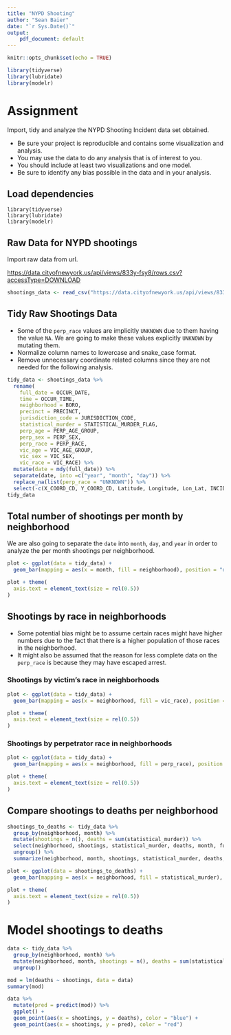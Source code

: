 ```yaml
---
title: "NYPD Shooting"
author: "Sean Baier"
date: "`r Sys.Date()`"
output: 
    pdf_document: default
---
```


```r
knitr::opts_chunk$set(echo = TRUE)
```

```r
library(tidyverse)
library(lubridate)
library(modelr)
```

# Assignment

Import, tidy and analyze the NYPD Shooting Incident data set obtained. 

- Be sure your project is reproducible and contains some visualization and analysis. 
- You may use the data to do any analysis that is of interest to you. 
- You should include at least two visualizations and one model. 
- Be sure to identify any bias possible in the data and in your analysis.


## Load dependencies


```
library(tidyverse)
library(lubridate)
library(modelr)
```


## Raw Data for NYPD shootings

Import raw data from url.

<https://data.cityofnewyork.us/api/views/833y-fsy8/rows.csv?accessType=DOWNLOAD>

```r
shootings_data <- read_csv("https://data.cityofnewyork.us/api/views/833y-fsy8/rows.csv?accessType=DOWNLOAD")
```


## Tidy Raw Shootings Data

- Some of the `perp_race` values are implicitly `UNKNOWN` due to them having the value `NA`. We are going to make these values explicitly `UNKNOWN` by mutating them.
- Normalize column names to lowercase and snake_case format.
- Remove unnecessary coordinate related columns since they are not needed for the following analysis.


```r
tidy_data <- shootings_data %>% 
  rename(
    full_date = OCCUR_DATE, 
    time = OCCUR_TIME, 
    neighborhood = BORO, 
    precinct = PRECINCT, 
    jurisdiction_code = JURISDICTION_CODE,
    statistical_murder = STATISTICAL_MURDER_FLAG,
    perp_age = PERP_AGE_GROUP,
    perp_sex = PERP_SEX,
    perp_race = PERP_RACE,
    vic_age = VIC_AGE_GROUP,
    vic_sex = VIC_SEX,
    vic_race = VIC_RACE) %>% 
  mutate(date = mdy(full_date)) %>%
  separate(date, into =c("year", "month", "day")) %>%
  replace_na(list(perp_race = "UNKNOWN")) %>%
  select(-c(X_COORD_CD, Y_COORD_CD, Latitude, Longitude, Lon_Lat, INCIDENT_KEY, LOCATION_DESC))
tidy_data
```



## Total number of shootings per month by neighborhood

We are also going to separate the `date` into `month`, `day`, and `year` in order to analyze the per month shootings per neighborhood.

```r
plot <- ggplot(data = tidy_data) +
  geom_bar(mapping = aes(x = month, fill = neighborhood), position = "dodge")

plot + theme(
  axis.text = element_text(size = rel(0.5))
)
```

## Shootings by race in neighborhoods

- Some potential bias might be to assume certain races might have higher numbers due to the fact that there is a higher population of those races in the neighborhood.
- It might also be assumed that the reason for less complete data on the `perp_race` is because they may have escaped arrest.

### Shootings by victim's race in neighborhoods

```r
plot <- ggplot(data = tidy_data) + 
  geom_bar(mapping = aes(x = neighborhood, fill = vic_race), position = "dodge")

plot + theme(
  axis.text = element_text(size = rel(0.5))
)
```

### Shootings by perpetrator race in neighborhoods

```r
plot <- ggplot(data = tidy_data) + 
  geom_bar(mapping = aes(x = neighborhood, fill = perp_race), position = "dodge")

plot + theme(
  axis.text = element_text(size = rel(0.5))
)
```

## Compare shootings to deaths per neighborhood

```r
shootings_to_deaths <- tidy_data %>%
  group_by(neighborhood, month) %>%
  mutate(shootings = n(), deaths = sum(statistical_murder)) %>%
  select(neighborhood, shootings, statistical_murder, deaths, month, full_date) %>%
  ungroup() %>%
  summarize(neighborhood, month, shootings, statistical_murder, deaths, full_date)
```

```r
plot <- ggplot(data = shootings_to_deaths) + 
  geom_bar(mapping = aes(x = neighborhood, fill = statistical_murder), position = "dodge")

plot + theme(
  axis.text = element_text(size = rel(0.5))
)
```


# Model shootings to deaths


```r
data <- tidy_data %>%
  group_by(neighborhood, month) %>%
  mutate(neighborhood, month, shootings = n(), deaths = sum(statistical_murder)) %>%
  ungroup()

mod = lm(deaths ~ shootings, data = data)
summary(mod)
```


```r
data %>% 
  mutate(pred = predict(mod)) %>%
  ggplot() +
  geom_point(aes(x = shootings, y = deaths), color = "blue") +
  geom_point(aes(x = shootings, y = pred), color = "red")
```
